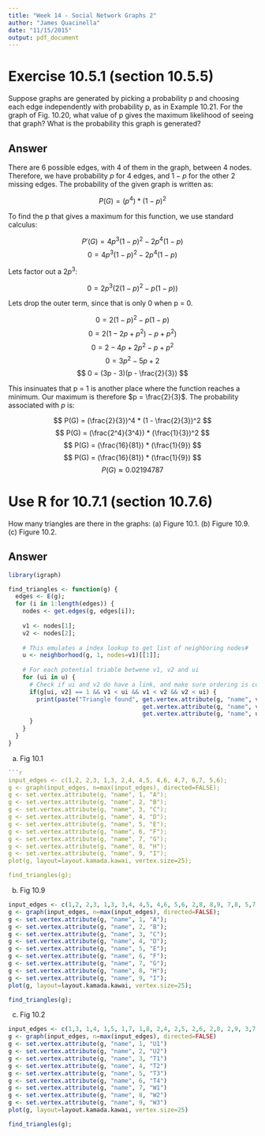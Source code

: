 ```yaml
---
title: "Week 14 - Social Network Graphs 2"
author: "James Quacinella"
date: "11/15/2015"
output: pdf_document
---
```



# Exercise 10.5.1 (section 10.5.5)

Suppose graphs are generated by picking a probability p and choosing each edge independently with probability p, as in Example 10.21. For the graph of Fig. 10.20, what value of p gives the maximum likelihood of seeing  that graph? What is the probability this graph is generated?

## Answer 

There are 6 possible edges, with 4 of them in the graph, between 4 nodes. Therefore, we have probability $p$ for 4 edges, and $1-p$ for the other 2 missing edges. The probability of the given graph is written as:

$$P(G) = (p^4) * (1-p)^2$$

To find the p that gives a maximum for this function, we use standard calculus:

$$P'(G) = 4p^3(1-p)^2 - 2p^4(1-p) $$
$$ 0 = 4p^3(1-p)^2 - 2p^4(1-p) $$

Lets factor out a $2p^3$:

$$ 0 = 2p^3(2(1-p)^2 - p(1-p)) $$

Lets drop the outer term, since that is only 0 when p = 0.

$$ 0 = 2(1-p)^2 - p(1-p) $$
$$ 0 = 2(1- 2p + p^2) - p + p^2) $$
$$ 0 = 2 - 4p + 2p^2 - p + p^2 $$
$$ 0 = 3p^2 - 5p + 2 $$
$$ 0 = (3p - 3)(p - \frac{2}{3}) $$

This insinuates that p = 1 is another place where the function reaches a minimum. Our maximum is therefore $p = \frac{2}{3}$. The probability associated with $p$ is:

$$ P(G) = (\frac{2}{3})^4 * (1 - \frac{2}{3})^2 $$
$$ P(G) = (\frac{2^4}{3^4}) * (\frac{1}{3})^2 $$
$$ P(G) = (\frac{16}{81}) * (\frac{1}{9}) $$
$$ P(G) = (\frac{16}{81}) * (\frac{1}{9}) $$
$$ P(G) \approx  0.02194787 $$

\pagebreak

# Use R for 10.7.1 (section 10.7.6)

How many triangles are there in the graphs:
(a) Figure 10.1.
(b) Figure 10.9.
(c) Figure 10.2.

## Answer

```r
library(igraph)
```

```r
find_triangles <- function(g) {
  edges <- E(g);
  for (i in 1:length(edges)) {
    nodes <- get.edges(g, edges[i]);
  
    v1 <- nodes[1];
    v2 <- nodes[2];
    
    # This emulates a index lookup to get list of neighboring nodes#
    u <- neighborhood(g, 1, nodes=v1)[[1]];  
    
    # For each potential triable betwene v1, v2 and ui
    for (ui in u) {
      # Check if ui and v2 do have a link, and make sure ordering is correct
      if(g[ui, v2] == 1 && v1 < ui && v1 < v2 && v2 < ui) {
        print(paste("Triangle found", get.vertex.attribute(g, "name", v1), 
                                      get.vertex.attribute(g, "name", v2), 
                                      get.vertex.attribute(g, "name", ui)));
      }
    }
  }
}
```

(a) Fig 10.1

```r
```r
input_edges <- c(1,2, 2,3, 1,3, 2,4, 4,5, 4,6, 4,7, 6,7, 5,6);
g <- graph(input_edges, n=max(input_edges), directed=FALSE);
g <- set.vertex.attribute(g, "name", 1, "A");
g <- set.vertex.attribute(g, "name", 2, "B");
g <- set.vertex.attribute(g, "name", 3, "C");
g <- set.vertex.attribute(g, "name", 4, "D");
g <- set.vertex.attribute(g, "name", 5, "E");
g <- set.vertex.attribute(g, "name", 6, "F");
g <- set.vertex.attribute(g, "name", 7, "G");
g <- set.vertex.attribute(g, "name", 8, "H");
g <- set.vertex.attribute(g, "name", 9, "I");
plot(g, layout=layout.kamada.kawai, vertex.size=25);

find_triangles(g);
```

\pagebreak

(b) Fig 10.9

```r
input_edges <- c(1,2, 2,3, 1,3, 3,4, 4,5, 4,6, 5,6, 2,8, 8,9, 7,8, 5,7, 7,9);
g <- graph(input_edges, n=max(input_edges), directed=FALSE);
g <- set.vertex.attribute(g, "name", 1, "A");
g <- set.vertex.attribute(g, "name", 2, "B");
g <- set.vertex.attribute(g, "name", 3, "C");
g <- set.vertex.attribute(g, "name", 4, "D");
g <- set.vertex.attribute(g, "name", 5, "E");
g <- set.vertex.attribute(g, "name", 6, "F");
g <- set.vertex.attribute(g, "name", 7, "G");
g <- set.vertex.attribute(g, "name", 8, "H");
g <- set.vertex.attribute(g, "name", 9, "I");
plot(g, layout=layout.kamada.kawai, vertex.size=25);

find_triangles(g);
```

\pagebreak

(c) Fig 10.2

```r
input_edges <- c(1,3, 1,4, 1,5, 1,7, 1,8, 2,4, 2,5, 2,6, 2,8, 2,9, 3,7, 4,7, 4,8, 4,9, 5,8, 6,8, 6,9)
g <- graph(input_edges, n=max(input_edges), directed=FALSE)
g <- set.vertex.attribute(g, "name", 1, "U1")
g <- set.vertex.attribute(g, "name", 2, "U2")
g <- set.vertex.attribute(g, "name", 3, "T1")
g <- set.vertex.attribute(g, "name", 4, "T2")
g <- set.vertex.attribute(g, "name", 5, "T3")
g <- set.vertex.attribute(g, "name", 6, "T4")
g <- set.vertex.attribute(g, "name", 7, "W1")
g <- set.vertex.attribute(g, "name", 8, "W2")
g <- set.vertex.attribute(g, "name", 9, "W3")
plot(g, layout=layout.kamada.kawai, vertex.size=25)

find_triangles(g);
```